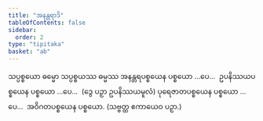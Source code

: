 ```yaml
---
title: "အနန္တရာဒိ"
tableOfContents: false
sidebar:
  order: 2
type: "tipitaka"
basket: "ab"
---
```



<DynamicBreadcrumb />

<Division number="11">

<Paragraph number="565">
သပ္ပစ္စယော ဓမ္မော သပ္ပစ္စယဿ ဓမ္မဿ အနန္တရပစ္စယေန ပစ္စယော …ပေ…  ဥပနိဿယပစ္စယေန ပစ္စယော …ပေ…  (ဒွေ ပဉှာ ဥပနိဿယမူလံ) ပုရေဇာတပစ္စယေန ပစ္စယော …ပေ…  အဝိဂတပစ္စယေန ပစ္စယော. (သဗ္ဗတ္ထ ဧကာယေဝ ပဉှာ.)
</Paragraph>
</Division>